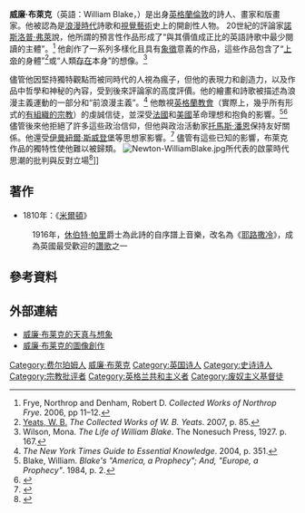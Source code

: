 {{noteTA
|1=zh:玛丽; zh-hans:玛丽; zh-hant:瑪麗; zh-tw:瑪莉;
|2=zh:沃斯通克拉夫特; zh-hans:沃斯通克拉夫特; zh-hant:沃斯通克拉夫特; zh-tw:吳爾史東克拉芙特;
}}
{{Infobox writer <!-- for more information see [[:Template:Infobox_writer/doc|:Template:Infobox writer/doc]] -->
| name             = 威廉·布萊克<br>William Blake
| image            = William Blake by Thomas Phillips.jpg
| caption          = 英國畫家{{le|湯瑪斯·菲利普斯|Thomas Phillips}}於1807年所繪的布萊克肖像
| birth_date       = {{birth date|df=yes|1757|11|28}}
| birth_place      = {{flag|Kingdom of Great Britain|name=英國}}[[英格蘭|英格蘭]][[倫敦|倫敦]][[蘇豪區_(倫敦)|蘇豪區]]
| death_date       = {{death date and age|df=yes|1827|08|12|1757|11|28}}
| death_place      = {{flag|United Kingdom of Great Britain and Ireland}}[[英格蘭|英格蘭]][[倫敦|倫敦]][[查令十字|查令閣]]<ref name="death">{{cite web|title=Blake & London|url=http://www.blakesociety.org/about-blake/blake-london/|publisher=The Blake Society|access-date=15 August 2014|date=28 March 2008|archive-date=2015-09-15|archive-url=https://web.archive.org/web/20150915004604/http://www.blakesociety.org/about-blake/blake-london/}}</ref>
| occupation       = 詩人、畫家、版畫家
| genre            = 幻想、詩歌
| movement         = [[浪漫主義|浪漫主義]]
| notableworks     = 《[[天真與經驗之歌|天真與經驗之歌]]》
| spouse           = {{marriage|{{le|凱瑟琳·布萊克|Catherine Blake}}|1782}}
| signature        = William Blake signature.svg
}}

'''威廉·布萊克'''（英語：William Blake，{{bd|1757年|11月28日|1827年|8月12日|catIdx=Blake, William}}）是出身[[英格蘭歷史#汉诺威王朝|英格蘭]][[伦敦#16世紀至18世紀|倫敦]]的詩人、畫家和版畫家。他被認為是[[浪漫時代|浪漫時代]]詩歌和[[視覺藝術|視覺藝術]]史上的開創性人物。 20世紀的評論家[[諾思洛普·弗萊|諾斯洛普·弗萊]]說，他所謂的預言性作品形成了“與其價值成正比的英語詩歌中最少閱讀的主體”。<ref>Frye, Northrop and Denham, Robert D. ''Collected Works of Northrop Frye''. 2006, pp 11–12.</ref> 他創作了一系列多樣化且具有[[象徵|象徵]]意義的作品，這些作品包含了“[[神_(一神教)|上帝]]的身體”<ref>[[W._B._Yeats|Yeats, W. B.]] ''The Collected Works of W. B. Yeats''. 2007, p. 85.</ref>或“人類[[存在|存在]]本身”的想像。<ref>Wilson, Mona. ''The Life of William Blake''. The Nonesuch Press, 1927. p. 167.</ref>

儘管他因堅持獨特觀點而被同時代的人視為瘋子，但他的表現力和創造力，以及作品中哲學和神秘的內容，受到後來評論家的高度評價。他的繪畫和詩歌被描述為浪漫主義運動的一部分和“前浪漫主義”。<ref>''The New York Times Guide to Essential Knowledge''. 2004, p. 351.</ref> 他敵視[[英格蘭教會|英格蘭教會]]（實際上，幾乎所有形式的[[制度性宗教|有組織的宗教]]）的虔誠信徒，並深受[[法國大革命|法國]]和[[美國革命|美國]]革命理想和抱負的影響。<ref>Blake, William. ''Blake's "America, a Prophecy"; And, "Europe, a Prophecy"''. 1984, p. 2.</ref><ref>{{cite web|title=William Blake as a Revolutionary Poet|url=https://www.travellerintheevening.com/blake_the_revolutionary/|access-date=2021-01-29|author=Wilson, Andy|year=2021|archive-date=2021-12-18|archive-url=https://web.archive.org/web/20211218184356/https://www.travellerintheevening.com/blake_the_revolutionary/}}</ref>  儘管後來他拒絕了許多這些政治信仰，但他與政治活動家[[托馬斯·潘恩|托馬斯·潘恩]]保持友好關係。他還受[[伊曼紐·史威登堡|伊曼紐爾·斯威登堡]]等思想家影響。<ref>{{cite web|title=An Introduction to William Blake|url=http://www.multimedialibrary.com/Articles/kazin/alfredblake.asp|access-date=2006-09-23|author=Kazin, Alfred|year=1997|archive-url=https://web.archive.org/web/20060926013159/http://www.multimedialibrary.com/Articles/kazin/alfredblake.asp|archive-date=2006-09-26|url-status=dead}}</ref> 儘管有這些已知的影響，布萊克作品的獨特性使他難以被歸類。 [[File:Newton-WilliamBlake.jpg|thumb]]所代表的啟蒙時代思潮的批判與反對立場<ref>{{cite book|author1=Samuel Foster Damon|author2=Morris Eaves|title=A Blake Dictionary: The Ideas and Symbols of William Blake|url=http://books.google.com/books?id=HOxpOMQ_Pa8C|accessdate=2013-02-01|year=1988|publisher=UPNE|isbn=978-0-87451-436-0|archive-date=2014-07-10|archive-url=https://web.archive.org/web/20140710134437/http://books.google.com/books?id=HOxpOMQ_Pa8C|dead-url=no}}</ref>]]

== 著作 ==
* 1810年：《[[米爾頓_(詩篇)|米爾頓]]》
:1916年，[[休伯特·帕里|休伯特·帕里]]爵士為此詩的自序譜上音樂，改名為《[[耶路撒冷_(讚歌)|耶路撒冷]]》，成為英國最受歡迎的[[聖詩|讚歌]]之一

== 參考資料 ==
{{Reflist|30em}}

== 外部連結 ==
{{commons+cat|William Blake}}
{{wikiquote}}
* [https://web.archive.org/web/20060620211152/http://www.be-word-art.com.cn/no25/document17.htm 威廉·布莱克的天真与想象]
* [http://life.fhl.net/Art/main03/01.htm 威廉·布莱克的圖像創作] {{Wayback|url=http://life.fhl.net/Art/main03/01.htm |date=20200705022302 }}
{{浪漫主義}}
{{Authority control}}
{{DEFAULTSORT:Blake, William}}
[[Category:费尔珀姆人|Category:费尔珀姆人]]
[[Category:威廉·布萊克|]]
[[Category:英国诗人|Category:英国诗人]]
[[Category:史诗诗人|Category:史诗诗人]]
[[Category:宗教批评者|Category:宗教批评者]]
[[Category:英格兰共和主义者|Category:英格兰共和主义者]]
[[Category:废奴主义基督徒|Category:废奴主义基督徒]]